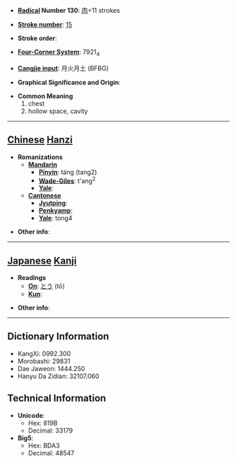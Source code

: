 * '''[[Wiktionary:Chinese radical index| Radical]] Number 130''': [[Wiktionary:Chinese radical index 肉|肉]]+11 strokes

* '''[[Wiktionary:Chinese total strokes index|Stroke number]]''': [[Wiktionary:Chinese total strokes index 15|15]]

* '''Stroke order''': 

* '''[[Wiktionary:Chinese four corner index|Four-Corner System]]''': 7921<sub>4</sub>

* '''[[Wiktionary:Chinese Cangjie index|Cangjie input]]''': 月火月土 (BFBG)

* '''Graphical Significance and Origin''': 

* '''Common Meaning'''
*#chest
*# hollow space, cavity


----

== [[Chinese]] [[Hanzi]] ==

* '''Romanizations'''
** '''[[Mandarin]]'''
*** '''[[Pinyin]]''': táng (tang2)
*** '''[[Wade-Giles]]''': t'ang<sup>2</sup>
*** '''[[Yale]]''': 
** '''[[Cantonese]]'''
*** '''[[Jyutping]]''':
*** '''[[Penkyamp]]''': 
*** '''[[Yale]]''': tong4

* '''Other info''': 

----

== [[Japanese]] [[Kanji]] ==

* '''Readings'''
** '''[[On]]''': [[とう]] (tō)
** '''[[Kun]]''': 

* '''Other info''':  

----

== Dictionary Information ==

* KangXi: 0992.300
* Morobashi: 29831
* Dae Jaweon: 1444.250
* Hanyu Da Zidian: 32107.060

== Technical Information ==

* '''Unicode''':
** Hex: 819B
** Decimal: 33179
* '''Big5''':
** Hex: BDA3
** Decimal: 48547